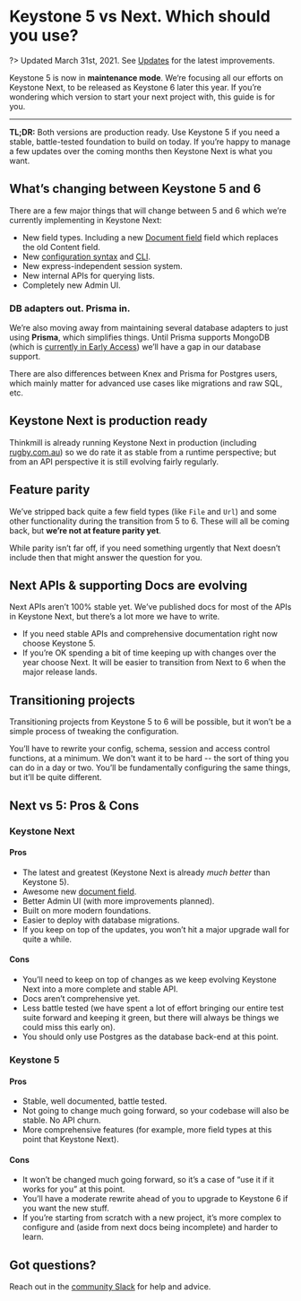 
# Keystone 5 vs Next. Which should you use?

?> Updated March 31st, 2021. See [Updates](/updates) for the latest improvements.

Keystone 5 is now in **maintenance mode**. We‘re focusing all our efforts on Keystone Next, to be released as Keystone 6 later this year. If you’re wondering which version to start your next project with, this guide is for you.

---

**TL;DR:** Both versions are production ready. Use Keystone 5 if you need a stable, battle-tested foundation to build on today. If you’re happy to manage a few updates over the coming months then Keystone Next is what you want.

## What’s changing between Keystone 5 and 6

There are a few major things that will change between 5 and 6 which we’re currently implementing in Keystone Next:

- New field types. Including a new [Document field](../guides/document-fields) field which replaces the old Content field.
- New [configuration syntax](../apis/config) and [CLI](../guides/cli).
- New express-independent session system.
- New internal APIs for querying lists.
- Completely new Admin UI.

### DB adapters out. Prisma in.

We’re also moving away from maintaining several database adapters to just using **Prisma**, which simplifies things. Until Prisma supports MongoDB (which is [currently in Early Access](https://www.prisma.io/docs/concepts/database-connectors/mongodb)) we’ll have a gap in our database support.

There are also differences between Knex and Prisma for Postgres users, which mainly matter for advanced use cases like migrations and raw SQL, etc.

## Keystone Next is production ready

Thinkmill is already running Keystone Next in production (including [rugby.com.au](https://www.rugby.com.au/)) so we do rate it as stable from a runtime perspective; but from an API perspective it is still evolving fairly regularly.

## Feature parity

We’ve stripped back quite a few field types (like `File` and `Url`) and some other functionality during the transition from 5 to 6. These will all be coming back, but **we’re not at feature parity yet**.

While parity isn’t far off, if you need something urgently that Next doesn’t include then that might answer the question for you.

## Next APIs & supporting Docs are evolving

Next APIs aren’t 100% stable yet. We’ve published docs for most of the APIs in Keystone Next, but there’s a lot more we have to write.

- If you need stable APIs and comprehensive documentation right now choose Keystone 5.
- If you’re OK spending a bit of time keeping up with changes over the year choose Next. It will be easier to transition from Next to 6 when the major release lands.

## Transitioning projects

Transitioning projects from Keystone 5 to 6 will be possible, but it won’t be a simple process of tweaking the configuration.

You’ll have to rewrite your config, schema, session and access control functions, at a minimum. We don't want it to be hard -- the sort of thing you can do in a day or two. You’ll be fundamentally configuring the same things, but it’ll be quite different.

## Next vs 5: Pros & Cons

### Keystone Next

#### Pros

- The latest and greatest (Keystone Next is already _much better_ than Keystone 5).
- Awesome new [document field](/guides/document-fields).
- Better Admin UI (with more improvements planned).
- Built on more modern foundations.
- Easier to deploy with database migrations.
- If you keep on top of the updates, you won’t hit a major upgrade wall for quite a while.

#### Cons

- You’ll need to keep on top of changes as we keep evolving Keystone Next into a more complete and stable API.
- Docs aren’t comprehensive yet.
- Less battle tested (we have spent a lot of effort bringing our entire test suite forward and keeping it green, but there will always be things we could miss this early on).
- You should only use Postgres as the database back-end at this point.

### Keystone 5

#### Pros

- Stable, well documented, battle tested.
- Not going to change much going forward, so your codebase will also be stable. No API churn.
- More comprehensive features (for example, more field types at this point that Keystone Next).

#### Cons

- It won’t be changed much going forward, so it’s a case of “use it if it works for you” at this point.
- You’ll have a moderate rewrite ahead of you to upgrade to Keystone 6 if you want the new stuff.
- If you’re starting from scratch with a new project, it’s more complex to configure and (aside from next docs being incomplete) and harder to learn.

## Got questions?

Reach out in the [community Slack](https://community.keystonejs.com/) for help and advice.

